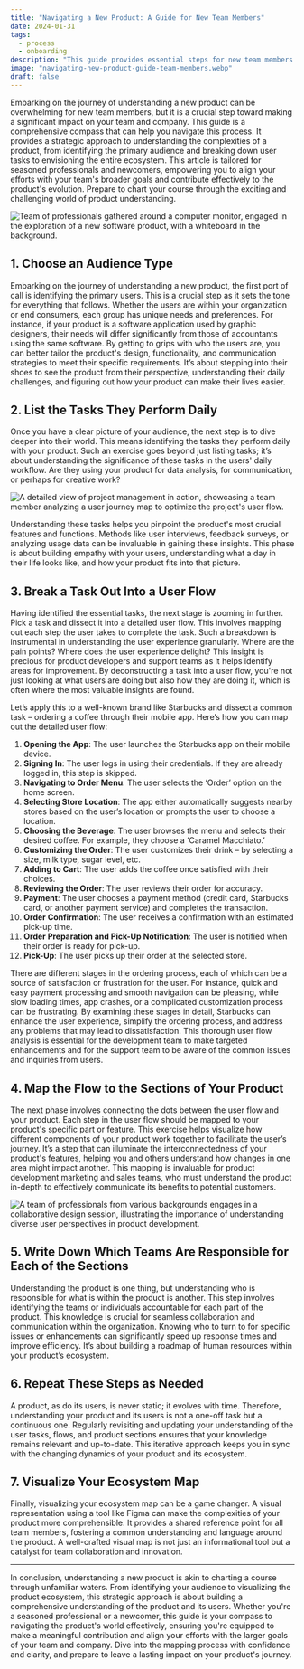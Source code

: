 ```yaml
---
title: "Navigating a New Product: A Guide for New Team Members"
date: 2024-01-31
tags:
  - process
  - onboarding
description: "This guide provides essential steps for new team members to understand and navigate a new product effectively. It covers audience identification, task analys..."
image: "navigating-new-product-guide-team-members.webp"
draft: false
---
```








Embarking on the journey of understanding a new product can be overwhelming for
new team members, but it is a crucial step toward making a significant impact on
your team and company. This guide is a comprehensive compass that can help you
navigate this process. It provides a strategic approach to understanding the
complexities of a product, from identifying the primary audience and breaking
down user tasks to envisioning the entire ecosystem. This article is tailored
for seasoned professionals and newcomers, empowering you to align your efforts
with your team's broader goals and contribute effectively to the product's
evolution. Prepare to chart your course through the exciting and challenging
world of product understanding.

![Team of professionals gathered around a computer monitor, engaged in the exploration of a new software product, with a whiteboard in the background.](navigating-new-product-guide-team-members.webp)

## 1. Choose an Audience Type

Embarking on the journey of understanding a new product, the first port of call
is identifying the primary users. This is a crucial step as it sets the tone for
everything that follows. Whether the users are within your organization or end
consumers, each group has unique needs and preferences. For instance, if your
product is a software application used by graphic designers, their needs will
differ significantly from those of accountants using the same software. By
getting to grips with who the users are, you can better tailor the product's
design, functionality, and communication strategies to meet their specific
requirements. It’s about stepping into their shoes to see the product from their
perspective, understanding their daily challenges, and figuring out how your
product can make their lives easier.

## 2. List the Tasks They Perform Daily

Once you have a clear picture of your audience, the next step is to dive deeper
into their world. This means identifying the tasks they perform daily with your
product. Such an exercise goes beyond just listing tasks; it’s about
understanding the significance of these tasks in the users' daily workflow. Are
they using your product for data analysis, for communication, or perhaps for
creative work?

![A detailed view of project management in action, showcasing a team member analyzing a user journey map to optimize the project's user flow.](map-user-flow_i0la2n.webp)

Understanding these tasks helps you pinpoint the product's most crucial features
and functions. Methods like user interviews, feedback surveys, or analyzing
usage data can be invaluable in gaining these insights. This phase is about
building empathy with your users, understanding what a day in their life looks
like, and how your product fits into that picture.

## 3. Break a Task Out Into a User Flow

Having identified the essential tasks, the next stage is zooming in further.
Pick a task and dissect it into a detailed user flow. This involves mapping out
each step the user takes to complete the task. Such a breakdown is instrumental
in understanding the user experience granularly. Where are the pain points?
Where does the user experience delight? This insight is precious for product
developers and support teams as it helps identify areas for improvement. By
deconstructing a task into a user flow, you're not just looking at what users
are doing but also how they are doing it, which is often where the most valuable
insights are found.

Let’s apply this to a well-known brand like Starbucks and dissect a common task
– ordering a coffee through their mobile app. Here’s how you can map out the
detailed user flow:

1. **Opening the App**: The user launches the Starbucks app on their mobile
   device.
2. **Signing In**: The user logs in using their credentials. If they are already
   logged in, this step is skipped.
3. **Navigating to Order Menu**: The user selects the ‘Order’ option on the home
   screen.
4. **Selecting Store Location**: The app either automatically suggests nearby
   stores based on the user’s location or prompts the user to choose a location.
5. **Choosing the Beverage**: The user browses the menu and selects their
   desired coffee. For example, they choose a ‘Caramel Macchiato.’
6. **Customizing the Order**: The user customizes their drink – by selecting a
   size, milk type, sugar level, etc.
7. **Adding to Cart**: The user adds the coffee once satisfied with their
   choices.
8. **Reviewing the Order**: The user reviews their order for accuracy.
9. **Payment**: The user chooses a payment method (credit card, Starbucks card,
   or another payment service) and completes the transaction.
10. **Order Confirmation**: The user receives a confirmation with an estimated
    pick-up time.
11. **Order Preparation and Pick-Up Notification**: The user is notified when
    their order is ready for pick-up.
12. **Pick-Up**: The user picks up their order at the selected store.

There are different stages in the ordering process, each of which can be a
source of satisfaction or frustration for the user. For instance, quick and easy
payment processing and smooth navigation can be pleasing, while slow loading
times, app crashes, or a complicated customization process can be frustrating.
By examining these stages in detail, Starbucks can enhance the user experience,
simplify the ordering process, and address any problems that may lead to
dissatisfaction. This thorough user flow analysis is essential for the
development team to make targeted enhancements and for the support team to be
aware of the common issues and inquiries from users.

## 4. Map the Flow to the Sections of Your Product

The next phase involves connecting the dots between the user flow and your
product. Each step in the user flow should be mapped to your product's specific
part or feature. This exercise helps visualize how different components of your
product work together to facilitate the user’s journey. It’s a step that can
illuminate the interconnectedness of your product's features, helping you and
others understand how changes in one area might impact another. This mapping is
invaluable for product development marketing and sales teams, who must
understand the product in-depth to effectively communicate its benefits to
potential customers.

![A team of professionals from various backgrounds engages in a collaborative design session, illustrating the importance of understanding diverse user perspectives in product development.](navigating-new-product-guide-team-members-2.webp)

## 5. Write Down Which Teams Are Responsible for Each of the Sections

Understanding the product is one thing, but understanding who is responsible for
what is within the product is another. This step involves identifying the teams
or individuals accountable for each part of the product. This knowledge is
crucial for seamless collaboration and communication within the organization.
Knowing who to turn to for specific issues or enhancements can significantly
speed up response times and improve efficiency. It’s about building a roadmap of
human resources within your product’s ecosystem.

## 6. Repeat These Steps as Needed

A product, as do its users, is never static; it evolves with time. Therefore,
understanding your product and its users is not a one-off task but a continuous
one. Regularly revisiting and updating your understanding of the user tasks,
flows, and product sections ensures that your knowledge remains relevant and
up-to-date. This iterative approach keeps you in sync with the changing dynamics
of your product and its ecosystem.

## 7. Visualize Your Ecosystem Map

Finally, visualizing your ecosystem map can be a game changer. A visual
representation using a tool like Figma can make the complexities of your product
more comprehensible. It provides a shared reference point for all team members,
fostering a common understanding and language around the product. A well-crafted
visual map is not just an informational tool but a catalyst for team
collaboration and innovation.

---

In conclusion, understanding a new product is akin to charting a course through
unfamiliar waters. From identifying your audience to visualizing the product
ecosystem, this strategic approach is about building a comprehensive
understanding of the product and its users. Whether you're a seasoned
professional or a newcomer, this guide is your compass to navigating the
product's world effectively, ensuring you're equipped to make a meaningful
contribution and align your efforts with the larger goals of your team and
company. Dive into the mapping process with confidence and clarity, and prepare
to leave a lasting impact on your product's journey.
